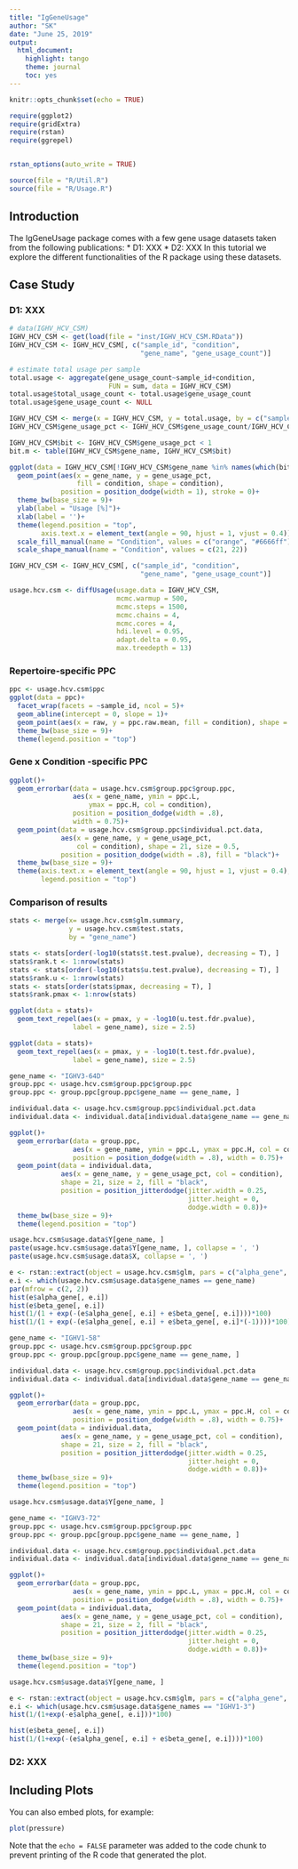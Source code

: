```yaml
---
title: "IgGeneUsage"
author: "SK"
date: "June 25, 2019"
output: 
  html_document: 
    highlight: tango
    theme: journal
    toc: yes
---
```


```r
knitr::opts_chunk$set(echo = TRUE)
```



```r
require(ggplot2)
require(gridExtra)
require(rstan)
require(ggrepel)


rstan_options(auto_write = TRUE)

source(file = "R/Util.R")
source(file = "R/Usage.R")
```





## Introduction

The IgGeneUsage package comes with a few gene usage datasets taken from the 
following publications:
* D1: XXX
* D2: XXX
In this tutorial we explore the different functionalities of the R package using
these datasets.



## Case Study
### D1: XXX

```r
# data(IGHV_HCV_CSM)
IGHV_HCV_CSM <- get(load(file = "inst/IGHV_HCV_CSM.RData"))
IGHV_HCV_CSM <- IGHV_HCV_CSM[, c("sample_id", "condition", 
                                 "gene_name", "gene_usage_count")]

# estimate total usage per sample
total.usage <- aggregate(gene_usage_count~sample_id+condition, 
                         FUN = sum, data = IGHV_HCV_CSM)
total.usage$total_usage_count <- total.usage$gene_usage_count
total.usage$gene_usage_count <- NULL

IGHV_HCV_CSM <- merge(x = IGHV_HCV_CSM, y = total.usage, by = c("sample_id", "condition"), all.x = T)
IGHV_HCV_CSM$gene_usage_pct <- IGHV_HCV_CSM$gene_usage_count/IGHV_HCV_CSM$total_usage_count*100
```


```r
IGHV_HCV_CSM$bit <- IGHV_HCV_CSM$gene_usage_pct < 1
bit.m <- table(IGHV_HCV_CSM$gene_name, IGHV_HCV_CSM$bit)

ggplot(data = IGHV_HCV_CSM[!IGHV_HCV_CSM$gene_name %in% names(which(bit.m[, "TRUE"] == 29)), ])+
  geom_point(aes(x = gene_name, y = gene_usage_pct, 
                 fill = condition, shape = condition),
             position = position_dodge(width = 1), stroke = 0)+
  theme_bw(base_size = 9)+
  ylab(label = "Usage [%]")+
  xlab(label = '')+
  theme(legend.position = "top",
        axis.text.x = element_text(angle = 90, hjust = 1, vjust = 0.4))+
  scale_fill_manual(name = "Condition", values = c("orange", "#6666ff"))+
  scale_shape_manual(name = "Condition", values = c(21, 22))
```


```r
IGHV_HCV_CSM <- IGHV_HCV_CSM[, c("sample_id", "condition", 
                                 "gene_name", "gene_usage_count")]

usage.hcv.csm <- diffUsage(usage.data = IGHV_HCV_CSM,
                           mcmc.warmup = 500,
                           mcmc.steps = 1500,
                           mcmc.chains = 4,
                           mcmc.cores = 4,
                           hdi.level = 0.95,
                           adapt.delta = 0.95,
                           max.treedepth = 13)
```




### Repertoire-specific PPC

```r
ppc <- usage.hcv.csm$ppc
ggplot(data = ppc)+
  facet_wrap(facets = ~sample_id, ncol = 5)+
  geom_abline(intercept = 0, slope = 1)+
  geom_point(aes(x = raw, y = ppc.raw.mean, fill = condition), shape = 21)+
  theme_bw(base_size = 9)+
  theme(legend.position = "top")
```




### Gene x Condition -specific PPC

```r
ggplot()+
  geom_errorbar(data = usage.hcv.csm$group.ppc$group.ppc,
                aes(x = gene_name, ymin = ppc.L,
                    ymax = ppc.H, col = condition),
                position = position_dodge(width = .8),
                width = 0.75)+
  geom_point(data = usage.hcv.csm$group.ppc$individual.pct.data,
             aes(x = gene_name, y = gene_usage_pct,
                 col = condition), shape = 21, size = 0.5,
             position = position_dodge(width = .8), fill = "black")+
  theme_bw(base_size = 9)+
  theme(axis.text.x = element_text(angle = 90, hjust = 1, vjust = 0.4),
        legend.position = "top")
```




### Comparison of results

```r
stats <- merge(x= usage.hcv.csm$glm.summary,
               y = usage.hcv.csm$test.stats, 
               by = "gene_name")

stats <- stats[order(-log10(stats$t.test.pvalue), decreasing = T), ]
stats$rank.t <- 1:nrow(stats)
stats <- stats[order(-log10(stats$u.test.pvalue), decreasing = T), ]
stats$rank.u <- 1:nrow(stats)
stats <- stats[order(stats$pmax, decreasing = T), ]
stats$rank.pmax <- 1:nrow(stats)
```



```r
ggplot(data = stats)+
  geom_text_repel(aes(x = pmax, y = -log10(u.test.fdr.pvalue), 
                label = gene_name), size = 2.5)
```



```r
ggplot(data = stats)+
  geom_text_repel(aes(x = pmax, y = -log10(t.test.fdr.pvalue), 
                label = gene_name), size = 2.5)
```



```r
gene_name <- "IGHV3-64D"
group.ppc <- usage.hcv.csm$group.ppc$group.ppc
group.ppc <- group.ppc[group.ppc$gene_name == gene_name, ]

individual.data <- usage.hcv.csm$group.ppc$individual.pct.data
individual.data <- individual.data[individual.data$gene_name == gene_name, ]

ggplot()+
  geom_errorbar(data = group.ppc,
                aes(x = gene_name, ymin = ppc.L, ymax = ppc.H, col = condition),
                position = position_dodge(width = .8), width = 0.75)+
  geom_point(data = individual.data,
             aes(x = gene_name, y = gene_usage_pct, col = condition),
             shape = 21, size = 2, fill = "black",
             position = position_jitterdodge(jitter.width = 0.25, 
                                             jitter.height = 0, 
                                             dodge.width = 0.8))+
  theme_bw(base_size = 9)+
  theme(legend.position = "top")

usage.hcv.csm$usage.data$Y[gene_name, ]
paste(usage.hcv.csm$usage.data$Y[gene_name, ], collapse = ', ')
paste(usage.hcv.csm$usage.data$X, collapse = ', ')
```

```r
e <- rstan::extract(object = usage.hcv.csm$glm, pars = c("alpha_gene", "beta_gene"))
e.i <- which(usage.hcv.csm$usage.data$gene_names == gene_name)
par(mfrow = c(2, 2))
hist(e$alpha_gene[, e.i])
hist(e$beta_gene[, e.i])
hist(1/(1 + exp(-(e$alpha_gene[, e.i] + e$beta_gene[, e.i])))*100)
hist(1/(1 + exp(-(e$alpha_gene[, e.i] + e$beta_gene[, e.i]*(-1))))*100)
```


```r
gene_name <- "IGHV1-58"
group.ppc <- usage.hcv.csm$group.ppc$group.ppc
group.ppc <- group.ppc[group.ppc$gene_name == gene_name, ]

individual.data <- usage.hcv.csm$group.ppc$individual.pct.data
individual.data <- individual.data[individual.data$gene_name == gene_name, ]

ggplot()+
  geom_errorbar(data = group.ppc,
                aes(x = gene_name, ymin = ppc.L, ymax = ppc.H, col = condition),
                position = position_dodge(width = .8), width = 0.75)+
  geom_point(data = individual.data,
             aes(x = gene_name, y = gene_usage_pct, col = condition),
             shape = 21, size = 2, fill = "black",
             position = position_jitterdodge(jitter.width = 0.25, 
                                             jitter.height = 0, 
                                             dodge.width = 0.8))+
  theme_bw(base_size = 9)+
  theme(legend.position = "top")

usage.hcv.csm$usage.data$Y[gene_name, ]
```




```r
gene_name <- "IGHV3-72"
group.ppc <- usage.hcv.csm$group.ppc$group.ppc
group.ppc <- group.ppc[group.ppc$gene_name == gene_name, ]

individual.data <- usage.hcv.csm$group.ppc$individual.pct.data
individual.data <- individual.data[individual.data$gene_name == gene_name, ]

ggplot()+
  geom_errorbar(data = group.ppc,
                aes(x = gene_name, ymin = ppc.L, ymax = ppc.H, col = condition),
                position = position_dodge(width = .8), width = 0.75)+
  geom_point(data = individual.data,
             aes(x = gene_name, y = gene_usage_pct, col = condition),
             shape = 21, size = 2, fill = "black",
             position = position_jitterdodge(jitter.width = 0.25, 
                                             jitter.height = 0, 
                                             dodge.width = 0.8))+
  theme_bw(base_size = 9)+
  theme(legend.position = "top")

usage.hcv.csm$usage.data$Y[gene_name, ]
```


```r
e <- rstan::extract(object = usage.hcv.csm$glm, pars = c("alpha_gene", "beta_gene"))
e.i <- which(usage.hcv.csm$usage.data$gene_names == "IGHV1-3")
hist(1/(1+exp(-e$alpha_gene[, e.i]))*100)
```

```r
hist(e$beta_gene[, e.i])
hist(1/(1+exp(-(e$alpha_gene[, e.i] + e$beta_gene[, e.i])))*100)
```


### D2: XXX

## Including Plots

You can also embed plots, for example:

```r
plot(pressure)
```

Note that the `echo = FALSE` parameter was added to the code chunk to prevent printing of the R code that generated the plot.
